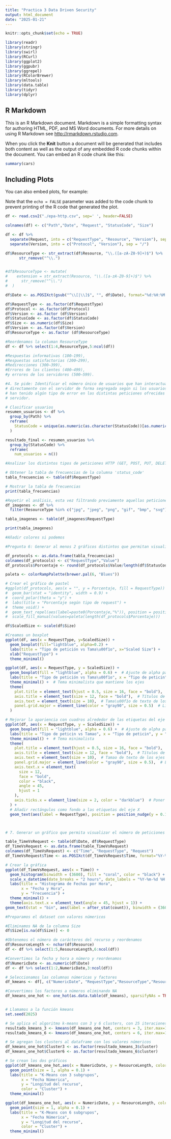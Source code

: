 ```yaml
---
title: "Practica 3 Data Driven Security"
output: html_document
date: "2025-01-21"
---
```


```r
knitr::opts_chunk$set(echo = TRUE)
```

```r
library(readr)
library(stringr)
library(swirl)
library(RCurl)
library(ggplot2)
library(ggpubr)
library(ggrepel)
library(RColorBrewer)
library(mltools)
library(data.table)
library(tidyr)
library(dplyr)

```

## R Markdown

This is an R Markdown document. Markdown is a simple formatting syntax for authoring HTML, PDF, and MS Word documents. For more details on using R Markdown see <http://rmarkdown.rstudio.com>.

When you click the **Knit** button a document will be generated that includes both content as well as the output of any embedded R code chunks within the document. You can embed an R code chunk like this:

```r
summary(cars)
```

## Including Plots

You can also embed plots, for example:


Note that the `echo = FALSE` parameter was added to the code chunk to prevent printing of the R code that generated the plot.

```r

df <- read.csv2("./epa-http.csv", sep=' ', header=FALSE)

colnames(df) <- c("Path","Date", "Request", "StatusCode", "Size")

df <- df %>%
  separate(Request, into = c("RequestType", "Resource", "Version"), sep = " ") %>%
  separate(Version, into = c("Protocol", "Version"), sep = "/") 

df$ResourceType <- str_extract(df$Resource, "\\.([a-zA-Z0-9]+)$") %>% 
      str_remove("^\\.")


#df$ResourceType <- mutate(
#    extension = str_extract(Resource, "\\.([a-zA-Z0-9]+)$") %>% 
#      str_remove("^\\.")
#  )

df$Date <- as.POSIXct(gsub("^\\[|\\]$", "", df$Date), format="%d:%H:%M:%S")

df$RequestType <- as.factor(df$RequestType)
df$Protocol <- as.factor(df$Protocol)
df$Version <- as.factor (df$Version)
df$StatusCode <- as.factor(df$StatusCode)
df$Size <- as.numeric(df$Size)
df$Version <- as.factor(df$Version)
df$ResourceType <- as.factor (df$ResourceType)

#Reordenamos la columan ResourceType
df <- df %>% select(1:4,ResourceType,5:ncol(df))

```

```r

#Respuestas informativas (100–199),
#Respuestas satisfactorias (200–299),
#Redirecciones (300–399),
#Errores de los clientes (400–499),
#y errores de los servidores (500–599).

#4. Se pide: Identificar el número único de usuarios que han interactuado
# directamente con el servidor de forma segregada según si los usuarios
# han tenido algún tipo de error en las distintas peticiones ofrecidas por el
# servidor.

# Clasificar usuarios
resumen_usuarios <- df %>%
  group_by(Path) %>%
  reframe(
    StatusCode = unique(as.numeric(as.character(StatusCode))[as.numeric(as.character(StatusCode)) >= 400])
  ) 

resultado_final <- resumen_usuarios %>%
  group_by(StatusCode) %>%
  reframe(
    num_usuarios = n())

```



```r

#Analizar los distintos tipos de peticiones HTTP (GET, POST, PUT, DELETE) gestionadas por el servidor, identificando la frecuencia de cada una de estas.

# Obtener la tabla de frecuencias de la columna 'status_code'
tabla_frecuencias <- table(df$RequestType)

# Mostrar la tabla de frecuencias
print(tabla_frecuencias)

#Repetir el análisis, esta vez filtrando previamente aquellas peticiones correspondientes a recursos ofrecidos de tipo imagen.
df_imagenes <- df %>%
  filter(ResourceType %in% c("jpg", "jpeg", "png", "gif", "bmp", "svg"))

tabla_imagenes <- table(df_imagenes$RequestType)

print(tabla_imagenes)

```
```r
#Añadir colores si podemos

#Pregunta 6: Generar al menos 2 gráficos distintos que permitan visualizar alguna característica relevante de los datos analizados.Estos deberán representar por lo menos 1 o 2 variables diferentes del data frame. Describid el gráfico e indicad cualquier observación destacable que se pueda apreciar gracias a la representación gráfica.

df_protocols <- as.data.frame(tabla_frecuencias)
colnames(df_protocols) <- c("RequestType","Value")
df_protocols$Porcentaje <- round(df_protocols$Value/length(df$StatusCode)*100,1)

paleta <- colorRampPalette(brewer.pal(6, "Blues"))
```


```r
# Crear el gráfico de pastel
#ggplot(df_protocols, aes(x = "", y = Porcentaje, fill = RequestType)) +
#  geom_bar(stat = "identity", width = 0.9) +  
#  coord_polar(theta = "y") +  
#  labs(title = "Porcentaje según tipo de request") +
#  theme_void() + 
#  geom_text_repel(aes(label=paste0(Porcentaje,"%")), position = position_stack(vjust = 0.5)) + 
#  scale_fill_manual(values=paleta(length(df_protocols$Porcentaje)))

df$ScaledSize <- scale(df$Size)

#Creamos un boxplot
ggplot(df, aes(x = RequestType, y=ScaledSize)) +
  geom_boxplot(fill="lightblue", alpha=0.2) +
  labs(title = "Tipo de petición vs Tama\u00f1o", x="Scaled Size") +
  xlab("RequestType") + 
  theme_minimal()

ggplot(df, aes(x = RequestType, y = ScaledSize)) +
  geom_boxplot(fill = "lightblue", alpha = 0.6) +  # Ajuste de alpha para menos transparencia
  labs(title = "Tipo de petición vs Tama\u00f1o", x = "Tipo de peticin", y = "Tamao escalado") +  # Etiquetas
  theme_minimal() +  # Tema minimalista que mantiene los ejes
  theme(
    plot.title = element_text(hjust = 0.5, size = 16, face = "bold"),  # Título centrado y más grande
    axis.title = element_text(size = 12, face = "bold"),  # Títulos de los ejes más grandes
    axis.text = element_text(size = 10),  # Tama\u00f1o de texto de los ejes
    panel.grid.major = element_line(color = "gray90", size = 0.5)  # Líneas de la cuadrícula más suaves
  )

# Mejorar la apariencia con cuadros alrededor de las etiquetas del eje X
ggplot(df, aes(x = RequestType, y = ScaledSize)) +
  geom_boxplot(fill = "lightblue", alpha = 0.6) +  # Ajuste de alpha para menos transparencia
  labs(title = "Tipo de peticin vs Tamao", x = "Tipo de peticin", y = "Tamaoo escalado") +  # Etiquetas
  theme_minimal() +  # Tema minimalista
  theme(
    plot.title = element_text(hjust = 0.5, size = 16, face = "bold"),  # Título centrado y más grande
    axis.title = element_text(size = 12, face = "bold"),  # Títulos de los ejes más grandes
    axis.text = element_text(size = 10),  # Tamao de texto de los ejes
    panel.grid.major = element_line(color = "gray90", size = 0.5),  # Líneas de la cuadrícula más suaves
    axis.text.x = element_text(
      size = 12, 
      face = "bold", 
      color = "black", 
      angle = 45, 
      hjust = 1
    ),
    axis.ticks.x = element_line(size = 2, color = "darkblue")  # Poner un borde de color en las etiquetas
  ) +
  # Añadir rectángulos como fondo a las etiquetas del eje X
  geom_text(aes(label = RequestType), position = position_nudge(y = 0.1), size = 4, color = "black")




```

```r

# 7. Generar un gráfico que permita visualizar el número de peticiones servidas a lo largo del tiempo.

table_TimeVsRequest <- table(df$Date, df$RequestType)
df_TimeVsRequest <- as.data.frame(table_TimeVsRequest)
colnames(df_TimeVsRequest) <- c("Time", "RequestType", "Request")
df_TimeVsRequest$Time <- as.POSIXct(df_TimeVsRequest$Time, format="%Y-%m-%d %H:%M:%S") # Se convierte la columna time en formato de fecha y hora

# Crear la gráfica
ggplot(df_TimeVsRequest, aes(x = Time)) +
  geom_histogram(binwidth = (3600), fill = "coral", color = "black") +
  scale_x_datetime(date_breaks = "2 hours", date_labels = "%Y-%m-%d %H:%M") +
  labs(title = "Histograma de Fechas por Hora",
       x = "Fecha y Hora",
       y = "Frecuencia") +
  theme_minimal() +
  theme(axis.text.x = element_text(angle = 45, hjust = 1)) +
geom_text(stat = "bin", aes(label = after_stat(count)), binwidth = (3600), hjust= -0.2 , angle = 90)

```


```r

#Preparamos el dataset con valores númericos

#Eliminamos NA de la columna Size 
df$Size[is.na(df$Size)] <- 0

#Obtenemos el número de carácteres del recurso y reordenamos
df$ResourceLength <- nchar(df$Resource)
df <- df %>% select(1:5,ResourceLength,6:ncol(df))

#Convertimos la fecha y hora a número y reordenamos
df$NumericDate <- as.numeric(df$Date)
df <- df %>% select(1:2,NumericDate,3:ncol(df))

# Seleccionamos las columnas númericas y factores
df_kmeans <- df[, c("NumericDate", "RequestType","ResourceType","ResourceLength","Protocol","Version","StatusCode","Size")]

#Convertimos los factores a números eliminando NA
df_kmeans_one_hot <- one_hot(as.data.table(df_kmeans), sparsifyNAs = TRUE)


# Llamamos a la función kmeans
set.seed(2025)  

# Se aplica el algoritmo k-means con 3 y 6 clusters, con 25 iteraciones
resultado_kmeans_3 <- kmeans(df_kmeans_one_hot, centers = 3, iter.max=1000, nstart = 25)
resultado_kmeans_6 <- kmeans(df_kmeans_one_hot, centers = 6, iter.max=1000, nstart = 25)

# Se agregan los clusters al dataframe con los valores númericos
df_kmeans_one_hot$Cluster3 <- as.factor(resultado_kmeans_3$cluster)
df_kmeans_one_hot$Cluster6 <- as.factor(resultado_kmeans_6$cluster)

# Se crean los dos gráficos
ggplot(df_kmeans_one_hot,aes(x = NumericDate, y = ResourceLength, color = Cluster3)) +
  geom_point(size = 1, alpha = 0.1) +
  labs(title = "K-Means con 3 subgrupos",
       x = "Fecha Númerica",
       y = "Longitud del recurso",
       color = "Cluster") +
  theme_minimal() 

ggplot(df_kmeans_one_hot, aes(x = NumericDate, y = ResourceLength, color = Cluster6)) +
  geom_point(size = 1, alpha = 0.1) +
  labs(title = "K-Means con 6 subgrupos",
       x = "Fecha Númerica",
       y = "Longitud del recurso",
       color = "Cluster") +
  theme_minimal()


```

